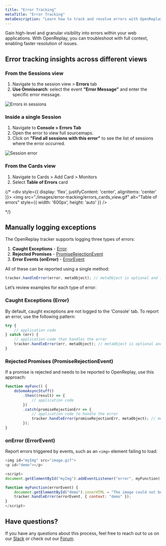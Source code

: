 ```yaml
---
title: "Error Tracking"
metaTitle: "Error Tracking"
metaDescription: "Learn how to track and resolve errors with OpenReplay. Get detailed visibility into errors across your web applications and troubleshoot with full context."
---
```


Gain high-level and granular visibility into errors within your web applications. With OpenReplay, you can troubleshoot with full context, enabling faster resolution of issues.

## Error tracking insights across different views

### From the Sessions view

1. Navigate to the session view > **Errors** tab
2. **Use Omnisearch**: select the event **“Error Message”** and enter the specific error message.

<div style={{ display: 'flex', justifyContent: 'center', alignItems: 'center' }}>
  <img src="./images/error-tracking/errors_sessions_view.gif" alt="Errors in sessions" style={{ width: '600px', height: 'auto' }} />
</div>

### Inside a single Session

1. Navigate to **Console > Errors Tab**
2. Open the error to view full sourcemaps.
3. Click on **"Find all sessions with this error"** to see the list of sessions where the error occurred.

<div style={{ display: 'flex', justifyContent: 'center', alignItems: 'center' }}>
  <img src="./images/error-tracking/errors_session_view.gif" alt="Session error" style={{ width: '600px', height: 'auto' }} />
</div>

### From the Cards view

1. Navigate to Cards > Add Card > Monitors
2. Select **Table of Errors** card

{/* <div style={{ display: 'flex', justifyContent: 'center', alignItems: 'center' }}>
  <img src="./images/error-tracking/errors_cards_view.gif" alt="Table of errors" style={{ width: '600px', height: 'auto' }} />
</div> */}

## Manually logging exceptions

The OpenReplay tracker supports logging three types of errors:

1. **Caught Exceptions** - [Error](https://developer.mozilla.org/en-US/docs/Web/JavaScript/Reference/Global_Objects/Error)
2. **Rejected Promises** - [PromiseRejectionEvent](https://developer.mozilla.org/en-US/docs/Web/API/PromiseRejectionEvent)
3. **Error Events (onError)** - [ErrorEvent](https://developer.mozilla.org/en-US/docs/Web/API/ErrorEvent)

All of these can be reported using a single method:

```javascript
tracker.handleError(error, metaObject); // metaObject is optional and is a flat object
```

Let’s review examples for each type of error:

### Caught Exceptions (Error)

By default, caught exceptions are not logged to the ‘Console’ tab. To report an error, use the following pattern:

```javascript
try {
    // application code
} catch (err) {
    // application code that handles the error
    tracker.handleError(err, metaObject); // metaObject is optional and is a flat object
}
```

### Rejected Promises (PromiseRejectionEvent)

If a promise is rejected and needs to be reported to OpenReplay, use this approach:

```javascript
function myFunc() {
    doSomeAsyncStuff()
        .then((result) => {
            // application code
        })
        .catch(promiseRejectionErr => {
            // application code to handle the error
            tracker.handleError(promiseRejectionErr, metaObject); // metaObject is optional and is a flat object
        });
}
```

### onError (ErrorEvent)

Report errors triggered by events, such as an `<img>` element failing to load:

```javascript
<img id="myImg" src="image.gif">
<p id="demo"></p>

<script>
document.getElementById("myImg").addEventListener("error", myFunction);

function myFunction(errorEvent) {
    document.getElementById("demo").innerHTML = "The image could not be loaded.";
    tracker.handleError(errorEvent, { context: "demo" });
}
</script>
```

## Have questions?
If you have any questions about this process, feel free to reach out to us on our [Slack](https://slack.openreplay.com) or check out our [Forum](https://forum.openreplay.com).